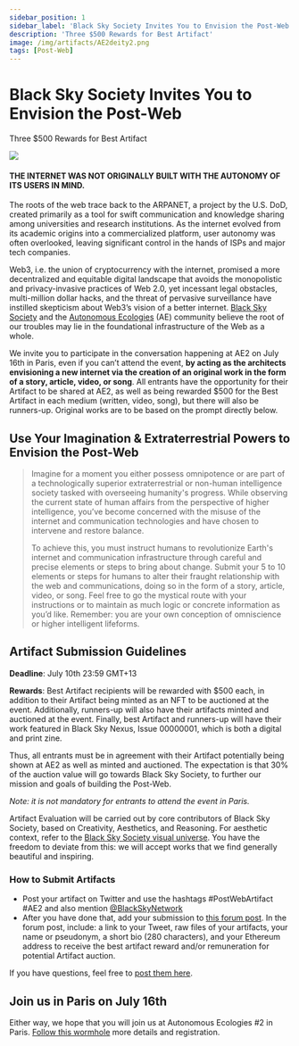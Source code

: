 ```yaml
---
sidebar_position: 1
sidebar_label: 'Black Sky Society Invites You to Envision the Post-Web'
description: 'Three $500 Rewards for Best Artifact'
image: /img/artifacts/AE2deity2.png
tags: [Post-Web]
---
```




# Black Sky Society Invites You to Envision the Post-Web
<span class="doc-subtitle">Three $500 Rewards for Best Artifact</span>
<ImgUp className="img-up" />
<div class="header"><img src={Header} /></div>
<ImgDown className="img-down" />

#### THE INTERNET WAS NOT ORIGINALLY BUILT WITH THE AUTONOMY OF ITS USERS IN MIND.

The roots of the web trace back to the ARPANET, a project by the U.S. DoD, created primarily as a tool for swift communication and knowledge sharing among universities and research institutions. As the internet evolved from its academic origins into a commercialized platform, user autonomy was often overlooked, leaving significant control in the hands of ISPs and major tech companies. 

Web3, i.e. the union of cryptocurrency with the internet, promised a more decentralized and equitable digital landscape that avoids the monopolistic and privacy-invasive practices of Web 2.0, yet incessant legal obstacles, multi-million dollar hacks, and the threat of pervasive surveillance have instilled skepticism about Web3’s vision of a better internet. [Black Sky Society](https://www.blacksky.network/) and the [Autonomous Ecologies](https://autonomousecologies.xyz/) (AE) community believe the root of our troubles may lie in the foundational infrastructure of the Web as a whole. 

We invite you to participate in the conversation happening at AE2 on July 16th in Paris, even if you can’t attend the event, **by acting as the architects envisioning a new internet via the creation of an original work in the form of a story, article, video, or song**. All entrants have the opportunity for their Artifact to be shared at AE2, as well as being rewarded $500 for the Best Artifact in each medium (written, video, song), but there will also be runners-up. Original works are to be based on the prompt directly below.  


## Use Your Imagination & Extraterrestrial Powers to Envision the Post-Web 

> Imagine for a moment you either possess omnipotence or are part of a technologically superior extraterrestrial or non-human intelligence society tasked with overseeing humanity's progress. While observing the current state of human affairs from the perspective of higher intelligence, you’ve become concerned with the misuse of the internet and communication technologies and have chosen to intervene and restore balance. 
>
> To achieve this, you must instruct humans to revolutionize Earth's internet and communication infrastructure through careful and precise elements or steps to bring about change. Submit your 5 to 10 elements or steps for humans to alter their fraught relationship with the web and communications, doing so in the form of a story, article, video, or song. Feel free to go the mystical route with your instructions or to maintain as much logic or concrete information as you’d like. Remember: you are your own conception of omniscience or higher intelligent lifeforms. 

## Artifact Submission Guidelines

**Deadline**: July 10th 23:59 GMT+13

**Rewards**: Best Artifact recipients will be rewarded with $500 each, in addition to their Artifact being minted as an NFT to be auctioned at the event. Additionally, runners-up will also have their artifacts minted and auctioned at the event. Finally, best Artifact and runners-up will have their work featured in Black Sky Nexus, Issue 00000001, which is both a digital and print zine.

Thus, all entrants must be in agreement with their Artifact potentially being shown at AE2 as well as minted and auctioned. The expectation is that 30% of the auction value will go towards Black Sky Society, to further our mission and goals of building the Post-Web. 
 
*Note: it is not mandatory for entrants to attend the event in Paris.*

Artifact Evaluation will be carried out by core contributors of Black Sky Society, based on Creativity, Aesthetics, and Reasoning. For aesthetic context, refer to the [Black Sky Society visual universe](https://gamma.app/docs/Black-Sky-Society-op9oaaf2zvt6caj). You have the freedom to deviate from this: we will accept works that we find generally beautiful and inspiring.


### How to Submit Artifacts
* Post your artifact on Twitter and use the hashtags #PostWebArtifact #AE2 and also mention [@BlackSkyNetwork](https://twitter.com/BlackSkyNetwork)
* After you have done that, add your submission to [this forum post](https://forum.blacksky.network/t/envision-the-post-web-artifact-submission). In the forum post, include: a link to your Tweet, raw files of your artifacts, your name or pseudonym, a short bio (280 characters),  and your Ethereum address to receive the best artifact reward and/or remuneration for potential Artifact auction.

If you have questions, feel free to [post them here](https://forum.blacksky.network/t/envision-the-post-web-questions-answers/22).

## Join us in Paris on July 16th
Either way, we hope that you will join us at Autonomous Ecologies #2 in Paris. [Follow this wormhole](https://autonomousecologies.xyz/) more details and registration.


